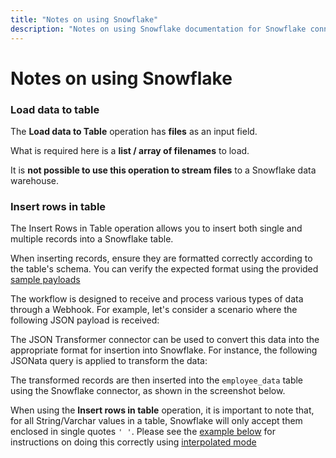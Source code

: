 ```yaml
---
title: "Notes on using Snowflake"
description: "Notes on using Snowflake documentation for Snowflake connector"
---
```


# Notes on using Snowflake

### Load data to table

The **Load data to Table** operation has **files** as an input field.

What is required here is a **list / array of filenames** to load.

It is **not possible to use this operation to stream files** to a Snowflake data warehouse.

### Insert rows in table

The Insert Rows in Table operation allows you to insert both single and multiple records into a Snowflake table.

 When inserting records, ensure they are formatted correctly according to the table's schema. You can verify the expected format using the provided [sample payloads ](https://tray.io/documentation/connectors/service/snowflake/snowflake-operations-sample-payloads/#insert-rows-in-table)

The workflow is designed to receive and process various types of data through a Webhook. For example, let's consider a scenario where the following JSON payload is received:

The JSON Transformer connector can be used to convert this data into the appropriate format for insertion into Snowflake. For instance, the following JSONata query is applied to transform the data:

The transformed records are then inserted into the `employee_data` table using the Snowflake connector, as shown in the screenshot below.

When using the **Insert rows in table** operation, it is important to note that, for all String/Varchar values in a table, Snowflake will only accept them enclosed in single quotes `' '`. Please see the [example below](#example-usage) for instructions on doing this correctly using [interpolated mode](https://tray.io/documentation/tray-uac/building-automations/workflow-data-basics/mapping-data-between-steps/#interpolated-mode)
